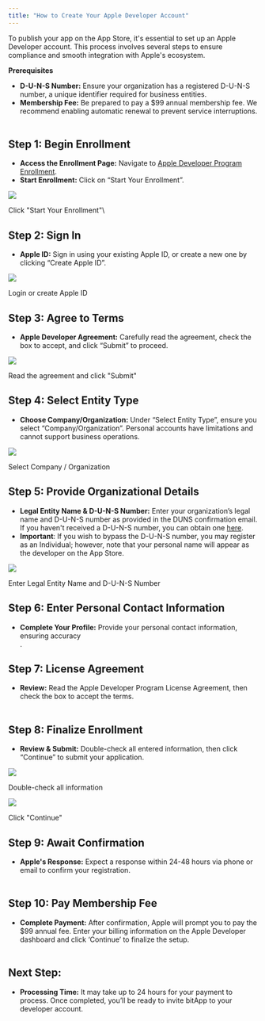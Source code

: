 ```yaml
---
title: "How to Create Your Apple Developer Account"
---
```


To publish your app on the App Store, it's essential to set up an Apple Developer account. This process involves several steps to ensure compliance and smooth integration with Apple's ecosystem.

**Prerequisites**

- **D-U-N-S Number:** Ensure your organization has a registered D-U-N-S number, a unique identifier required for business entities.
- **Membership Fee:** Be prepared to pay a \$99 annual membership fee. We recommend enabling automatic renewal to prevent service interruptions.\
  ‍

## **Step 1:** Begin Enrollment

- **Access the Enrollment Page:** Navigate to [Apple Developer Program Enrollment](https://developer.apple.com/programs/enroll/).
- **Start Enrollment:** Click on “Start Your Enrollment”.

![](https://cdn.prod.website-files.com/659655f5b20d395a5c69efcf/66bae535ee7f9fa6efcefb6a_AD_4nXdL5UYY0miHRXgPsWL3cr8DZSE8nqbY4zshWigOfi_ltDWgdFktISw4P5sSH1hDZiZB0JJiEhfMZj-HOL_4Gt6mwPyghKepR8NITBmbEBAUqCVET2ihYZk3EGL-gX-IJUrvFspn_Pr4r__RFXAhr21l0fI.png)

Click "Start Your Enrollment"\\

## **Step 2:** Sign In

- **Apple ID:** Sign in using your existing Apple ID, or create a new one by clicking “Create Apple ID”.

![](https://cdn.prod.website-files.com/659655f5b20d395a5c69efcf/66bae535f6fb9c2790e93b97_AD_4nXfCEgHzj5z8S2PKqTwd7WDNqHzFJkc8s4Ajxm3WeEPaS5cUsIQS65IOuCeR6VfGnVFTJkev4IiJeKDwOf8tH7KhYdZNi7kaS78M3UHvLaWwBcExpbXVIlEC-kMhirW5VPfgqPU5pImlGzIzZT1WmUQAaDlp.png)

Login or create Apple ID

## **Step 3:** Agree to Terms

- **Apple Developer Agreement:** Carefully read the agreement, check the box to accept, and click “Submit” to proceed.

![](https://cdn.prod.website-files.com/659655f5b20d395a5c69efcf/66bae535cf5ced4e810dd725_AD_4nXd9YaEs9Drgq34RW5Y6JcFVlALwA9GuaC4PuQeWwGvQLgClO-s0v-4TcT1VLjtlODOOj0P2Ua6O6VZl-qnsYzqAU_zEq3boZ4dnGQ3vq-gc_L2-tfmOqjQwgTEyMnu2bRG41FRD6C6kO5FG97sPpJMVZ5ZV.png)

Read the agreement and click "Submit"‍

## **Step 4:** Select Entity Type

- **Choose Company/Organization:** Under “Select Entity Type”, ensure you select “Company/Organization”. Personal accounts have limitations and cannot support business operations.

![](https://cdn.prod.website-files.com/659655f5b20d395a5c69efcf/66bae535936907e1759c8cf4_AD_4nXdPbBKbNe_oePjTnbGHoEnmE77CSbwBZtX4YZWYzUJjzCMNrYaeTJfuHbgUi4nfSWQNaLOkX_PjrT8wYEiUka6efRGFsfUOUZRZLaNe900v_c2fAt6mZauPZgOHcLIjJ36tAQhMqxCXJ2todM_Hqdnlaikr.png)

Select Company / Organization‍

## **Step 5:** Provide Organizational Details

- **Legal Entity Name & D-U-N-S Number:** Enter your organization’s legal name and D-U-N-S number as provided in the DUNS confirmation email. If you haven't received a D-U-N-S number, you can obtain one [here](https://developer.apple.com/enroll/duns-lookup/#/search).
- **Important**: If you wish to bypass the D-U-N-S number, you may register as an Individual; however, note that your personal name will appear as the developer on the App Store.

![](https://cdn.prod.website-files.com/659655f5b20d395a5c69efcf/66bae535d37e493d8baf92a1_AD_4nXcauBRquz4LAocFCXT317uDu81uDoJJj3e-fVI3hHfJhUVFqfH5hj-TdWOJ_9Av_R3ELtYFUMt1-A6YlZTRycQSOVV34-g3Yr7Jwo5WBKDTjHm69ldSdPYc6ywNbWpmulGmlWDL3x8rWtl2Kbb8sGUMujXn.png)

Enter Legal Entity Name and D-U-N-S Number‍

## **Step 6:** Enter Personal Contact Information

- **Complete Your Profile:** Provide your personal contact information, ensuring accuracy\
  .

## **Step 7:** License Agreement

- **Review:** Read the Apple Developer Program License Agreement, then check the box to accept the terms.\
  ‍

## **Step 8:** Finalize Enrollment

- **Review & Submit:** Double-check all entered information, then click “Continue” to submit your application.

![](https://cdn.prod.website-files.com/659655f5b20d395a5c69efcf/66bae535ee7f9fa6efcefb66_AD_4nXcdy3GraBERUzy9MbmwfPr23oSFDBiCOdrYwhQV26jfRVUKspHxeKPzznKSnvA56RLn2WYSGE-nJcR0QdlSdUAjRBRzbpEWj782hlri3LwKGInCsBQ-iou4NIZLiYGfw7WDYtDYZ4EIkYcPrNTypjpKyVgE.png)

Double-check all information

![](https://cdn.prod.website-files.com/659655f5b20d395a5c69efcf/66bae5354be4d61ce5acde32_AD_4nXePIUQjwaWd7dvhDiM6XMviXadIKdZ1_0YlUn2yDsCfkLX58l8EPoquZY4YLaqWGoTqvB9ZRJwPSTmMLuTgOHSMoNsoZ4qdWzo5AO15v8go2YjsaLCz3wCWG2pFdXQJHUGfkJyNFQFs4Wae-2FgSAqyYuw.png)

Click "Continue"‍

## **Step 9:** Await Confirmation

- **Apple's Response:** Expect a response within 24-48 hours via phone or email to confirm your registration.\
  ‍

## **Step 10:** Pay Membership Fee

- **Complete Payment:** After confirmation, Apple will prompt you to pay the \$99 annual fee. Enter your billing information on the Apple Developer dashboard and click ‘Continue’ to finalize the setup.\
  ‍

## **Next Step:**

- **Processing Time:** It may take up to 24 hours for your payment to process. Once completed, you’ll be ready to invite bitApp to your developer account.